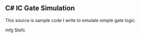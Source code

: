 == C# IC Gate Simulation == 

This source is sample code I write to emulate simple gate logic. 

mfg Stefc
